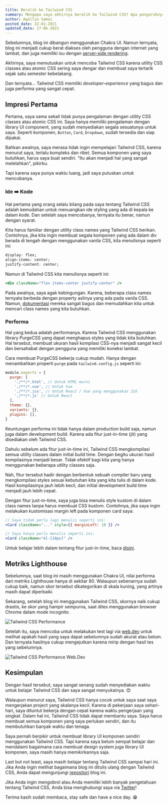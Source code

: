 ```yaml
---
title: Beralih ke Tailwind CSS
summary: Mengapa saya akhirnya beralih ke Tailwind CSS? Apa pengaruhnya ke performa blog ini?
author: Agallio Samai
posted_date: 22-01-2021
updated_date: 17-06-2021
---
```


Sebelumnya, blog ini dibangun menggunakan Chakra UI. Namun ternyata, blog ini menjadi cukup berat diakses oleh pengguna dengan internet yang lambat, dan juga memiliki isu dengan [server-side rendering](https://github.com/chakra-ui/chakra-ui/issues/349).

Akhirnya, saya memutuskan untuk mencoba Tailwind CSS karena utility CSS classes atau atomic CSS sering saya dengar dan membuat saya tertarik sejak satu semester kebelakang.

Dan ternyata... Tailwind CSS memiliki _developer-experience_ yang bagus dan juga performa yang sangat cepat.

## Impresi Pertama

Pertama, saya sama sekali tidak punya pengalaman dengan utility CSS classes atau atomic CSS ini. Saya hanya memiliki pengalaman dengan library UI component, yang sudah menyediakan segala sesuatunya untuk saya. Seperti komponen, `Button`, `Card`, `Dropdown`, sudah tersedia dan siap dipakai.

Bahkan awalnya, saya merasa tidak ingin mempelajari Tailwind CSS, karena menurut saya, terlalu kompleks dan ribet. Semua komponen yang saya butuhkan, harus saya buat sendiri. "Itu akan menjadi hal yang sangat melelahkan", pikirku.

Tapi karena saya punya waktu luang, jadi saya putuskan untuk mencobanya.

### Ide ➡️ Kode

Hal pertama yang orang selalu bilang pada saya tentang Tailwind CSS adalah kemudahan untuk menuangkan ide styling yang ada di kepala ke dalam kode. Dan setelah saya mencobanya, ternyata itu benar, namun dengan syarat.

Kita harus familiar dengan utility class names yang Tailwind CSS berikan. Contohnya, jika kita ingin membuat segala komponen yang ada dalam div berada di tengah dengan menggunakan vanila CSS, kita menulisnya seperti ini:

```css
display: flex;
align-items: center;
justify-content: center;
```

Namun di Tailwind CSS kita menulisnya seperti ini:

```jsx
<div className="flex items-center justify-center" />
```

Pada awalnya, saya agak kebingungan. Karena, beberapa class names ternyata berbeda dengan property aslinya yang ada pada vanila CSS. Namun, [dokumentasi](https://tailwindcss.com/docs) mereka sangat bagus dan memudahkan kita untuk mencari class names yang kita butuhkan.

### Performa

Hal yang kedua adalah performanya. Karena Tailwind CSS menggunakan library PurgeCSS yang dapat menghapus styles yang tidak kita butuhkan. Hal tersebut, membuat ukuran hasil kompilasi CSS-nya menjadi sangat kecil dan bersahabat dengan pengguna yang memiliki koneksi lambat.

Cara membuat PurgeCSS bekerja cukup mudah. Hanya dengan menambahkan properti `purge` pada `tailwind.config.js` seperti ini:

```js:tailwind.config.js
module.exports = {
  purge: [
    './**/*.html', // Untuk HTML murni
    './**/*.vue', // Untuk Vue
    './**/*.jsx', // Untuk React / Vue yang menggunakan JSX
    './**/*.js' // Untuk React
  ],
  theme: {},
  variants: {},
  plugins: [],
}
```

Keuntungan performa ini tidak hanya dalam production build saja, namun juga dalam development build. Karena ada fitur just-in-time (jit) yang disediakan oleh Tailwind CSS.

Dahulu sebelum ada fitur just-in-time ini, Tailwind CSS mengkompilasi semua utility classes dalam initial build time. Dengan begitu ukuran hasil kompilasinya menjadi besar. Tidak efektif bagi kita yang hanya menggunakan beberapa utility classes saja.

Nah, fitur tersebut hadir dengan berbentuk sebuah compiler baru yang mengkompilasi styles sesuai kebutuhan kita yang kita tulis di dalam kode. Hasil kompilasinya jauh lebih kecil, dan initial development build time menjadi jauh lebih cepat.

Dengan fitur just-in-time, saya juga bisa menulis style kustom di dalam class names tanpa harus membuat CSS kustom. Contohnya, jika saya ingin melakukan kustomisasi margin left pada komponen card saya:

```jsx
// Saya tidak perlu lagi menulis seperti ini:
<Card className="..." style={{ marginLeft: 10 }} />

// Saya hanya perlu menulis seperti ini:
<Card className="ml-[10px]" />
```

Untuk belajar lebih dalam tentang fitur just-in-time, baca [disini](https://tailwindcss.com/docs/just-in-time-mode#enabling-jit-mode).

## Metriks Lighthouse

<!-- Sebelumnya saat saya menggunakan Chakra UI, nilai performa yang diberikan oleh [Lighthouse](https://web.dev/measure/) hanya di sekitar 80. Walaupun sudah cukup baik, namun di skala skor yang mereka berikan itu termasuk di skala kuning yang artinya dapat diperbaiki. -->

Sebelumnya, saat blog ini masih menggunakan Chakra UI, nilai performa dari metriks Lighthouse hanya di sekitar 80. Walaupun sebenarnya sudah cukup baik, namun skor tersebut dikategorikan di skala kuning, yang artinya masih dapat diperbaiki.

Sekarang, setelah blog ini menggunakan Tailwind CSS, skornya naik cukup drastis, ke skor yang hampir sempurna, saat dites menggunakan browser Chrome dalam mode incognito.

<Image
  src="/images/blog/tailwindcss-performance.png"
  width={818}
  height={288}
  alt="Tailwind CSS Performance"
/>

<!-- Setelah itu saya coba test lagi di website [web.dev](https://web.dev/measure/) untuk melihat apakah hasil yang diberikan mirip atau tidak. Dan ternyata hasilnya cukup mengejutkan karena cukup mirip dengan hasil sebelumnya. -->

Setelah itu, saya mencoba untuk melakukan test lagi via [web.dev](https://web.dev/measure/) untuk melihat apakah hasil yang saya dapat sebelumnya sudah akurat atau belum. Dan ternyata hasilnya cukup mengejutkan karena mirip dengan hasil tes yang sebelumnya.

<Image
  src="/images/blog/tailwindcss-webdev.png"
  width={1952}
  height={960}
  alt="Tailwind CSS Performance Web.Dev"
/>

## Kesimpulan

Dengan hasil tersebut, saya sangat senang sudah menyediakan waktu untuk belajar Tailwind CSS dan saya sangat menyukainya. 😍

<!-- Walaupun menurut saya, Tailwind CSS hanya cocok untuk saya saat saya mengerjakan project-project yang skalanya kecil. Karena di pekerjaan saya sehari-hari, dituntut untuk bekerja dengan waktu yang singkat. Jika saya menggunakan Tailwind CSS sudah pasti saya akan ketinggalan, karena segala sesuatunya harus saya buat sendiri. Sementara saat saya bekerja, saya masih banyak bergantung pada UI component library yang siap pakai seperti Material-UI atau Ant Design karena mempunyai katalog komponen yang lebih lengkap. -->

Walaupun menurut saya, Tailwind CSS hanya cocok untuk saya saat saya mengerjakan project yang skalanya kecil. Karena di pekerjaan saya sehari-hari, saya dituntut bekerja dengan cepat karena waktu pengerjaan yang singkat. Dalam hal ini, Tailwind CSS tidak dapat membantu saya. Saya harus membuat semua komponen yang saya perlukan sendiri, dan itu membutuhkan banyak waktu dan tenaga.

Saya pernah berpikir untuk membuat library UI komponen sendiri menggunakan Tailwind CSS. Tapi karena saya belum sempat belajar dan mendalami bagaimana cara membuat design system juga library UI komponen, saya masih hanya memikirkannya saja.

Last but not least, saya masih belajar tentang Tailwind CSS sampai hari ini. Jika Anda ingin melihat bagaimana blog ini ditulis ulang dengan Tailwind CSS, Anda dapat mengunjungi [repositori](https://github.com/agallio/agallio.xyz) blog ini.

Jika Anda ingin mengobrol atau Anda memiliki lebih banyak pengetahuan tentang Tailwind CSS, Anda bisa menghubungi saya via [Twitter](https://twitter.com/agalliosamai)!

Terima kasih sudah membaca, stay safe dan have a nice day. 😁
